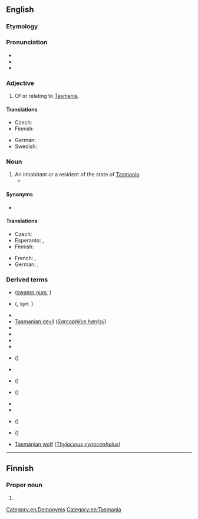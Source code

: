 ==English==

===Etymology===
{{suffix|en|Tasmania|an}}

===Pronunciation===
* {{IPA|en|/tæzˈmeɪniən/}}
* {{audio|en|LL-Q1860 (eng)-Vealhurl-Tasmanian.wav|Audio (Hampshire, England)}}
* {{rhymes|en|eɪniən|s=4}}

===Adjective===
{{en-adj|-}}

# Of or relating to [[Tasmania]].

====Translations====
{{trans-top|of or relating to Tasmania}}
* Czech: {{t|cs|tasmánský}}
* Finnish: {{t|fi|tasmanialainen}}
{{trans-mid}}
* German: {{t+|de|tasmanisch}}
* Swedish: {{t+|sv|tasmansk}}
{{trans-bottom}}

===Noun===
{{en-noun}}

# An inhabitant or a resident of the state of [[Tasmania]].
#* {{quote-journal|en|year=1939|month=July|author=John D. Hewitt|title=Some Notable British Main Lines: 1. Settle and Carlisle, L.M.S.R.|journal=Railway Magazine|page=37|text=The engineer of the line, a young '''Tasmanian''' named Sharland, decided the best course would be to take the new railway along a chain of four deep valleys. [...].}}

====Synonyms====
* {{l|en|Taswegian}} {{q|colloquial}}

====Translations====
{{trans-top|inhabitant}}
* Czech: {{t|cs|Tasmánec|m}}
* Esperanto: {{t|eo|tasmaniano}} {{qualifier|man or woman}}, {{t|eo|tasmanianino}} {{qualifier|woman}}
* Finnish: {{t|fi|tasmanialainen}}
{{trans-mid}}
* French: {{t+|fr|Tasmanien|m}}, {{t+|fr|Tasmanienne|f}}
* German: {{t+|de|Tasmanier|m}}, {{t+|de|Tasmanierin|f}}
{{trans-bottom}}

===Derived terms===
* {{vern|Tasmanian cider tree}} ([[swamp gum]], {{taxlink|Eucalyptus ovata|species|ver=180529}})
* {{vern|Tasmanian cranberry}} ({{taxlink|Astroloma humifusum|species|ver=180529}}, syn. {{taxlink|Styphelia humifusa|species|ver=180529}})
* {{vern|Tasmanian currant}}
* [[Tasmanian devil]] (''[[Sarcophilus harrisii]]'')
* {{vern|Tasmanian dogwood}}
* {{vern|Tasmanian honeysuckle}}
* {{vern|Tasmanian hyacinth}}
* {{vern|Tasmanian ironwood}}
* {{vern|Tasmanian laurel}} ({{taxlink|Anopterus glandulosus|species|ver=180529}})
* {{vern|Tasmanian mountain myrtle}}
* {{vern|Tasmanian myrtle}} ({{taxlink|Lophozonia cunninghamii|species|ver=180529}})
* {{vern|Tasmanian pepper}} ({{taxlink|Tasmannia lanceolata|species|ver=180529}})
* {{vern|Tasmanian plum}}
* {{vern|Tasmanian rope-grass}}
* {{vern|Tasmanian sassafras}} ({{vern|Australian sassafras}})
* {{vern|Tasmanian stinkwood}} ({{taxlink|Zieria arborescens|species|ver=180529}})
* [[Tasmanian wolf]] (''[[Thylacinus cynocephalus]] '')

[[Category:en:Demonyms]]
[[Category:en:Tasmania]]

----

==Finnish==

===Proper noun===
{{head|fi|proper noun form}}

# {{infl of|fi|Tasmania||gen|s}}